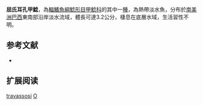 {{Speciesbox
| name = 屈氏耳孔甲鯰
| image = 
| image_width = 250px
| image_caption = 
| status = NE
| status_system = IUCN3.1
| genus = Otothyris
| species = travassosi
| authority = Garavello, Britski & Schaefer, 1998
| synonyms = 
}}

'''屈氏耳孔甲鯰'''，為[[輻鰭魚綱|輻鰭魚綱]][[鯰形目|鯰形目]][[甲鯰科|甲鯰科]]的其中一[[種|種]]，為熱帶淡水魚，分布於[[南美洲|南美洲]][[巴西|巴西]]東南部沿岸淡水流域，體長可達3.2公分，棲息在底層水域，生活習性不明。

==参考文献==
*{{FishBase_species|genus=Otothyris|species=travassosi|year=2014|month=12}}

== 扩展阅读 ==
{{refbegin}}
{{wikispecies-inline|Otothyris travassosi|屈氏耳孔甲鯰}}
{{refend}}
{{Taxonbar|from=Q3757178}}

[[Category:耳孔甲鯰屬|travassosi]]
[[Category:1998年描述的魚類|O]]